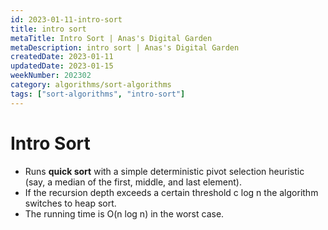 ```yaml
---
id: 2023-01-11-intro-sort
title: intro sort
metaTitle: Intro Sort | Anas's Digital Garden
metaDescription: intro sort | Anas's Digital Garden
createdDate: 2023-01-11
updatedDate: 2023-01-15
weekNumber: 202302
category: algorithms/sort-algorithms
tags: ["sort-algorithms", "intro-sort"]
---
```

# Intro Sort

- Runs **quick sort** with a simple deterministic pivot selection heuristic (say, a median of the first, middle, and last element).
- If the recursion depth exceeds a certain threshold c log n the algorithm switches to heap sort.
- The running time is O(n log n) in the worst case.
